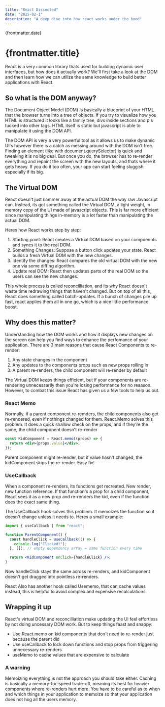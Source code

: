 ```yaml
---
title: "React Dissected"
date: "2025-02-1"
description: "A deep dive into how react works under the hood"
---
```



{frontmatter.date}

# {frontmatter.title}

React is a very common library thats used for building dynamic user interfaces, but how does it actually work? We'll first take a look at the DOM and then learn how we can utilize the same knowledge to build better applications with React.

## So what is the DOM anyway?

The Document Object Model (DOM) is basically a blueprint of your HTML that the browser turns into a tree of objects. If you try to visualize how you HTML is structured it looks like a family tree, divs inside sections and p's tucked into other tags. HTML itself is static but javascript is able to manipulate it using the DOM API.

The DOM API is very a very powerful tool as it allows us to make dynamic UI's however there is a catch as messing around with the DOM isn't free. Finding an element (like with document.querySelector) is quick and tweaking it is no big deal. But once you do, the browser has to re-render everything and repaint the screen with the new layouts, and thats where it gets heavy. If you do it too often, your app can start feeling sluggish especially if its big.

## The Virtual DOM

React doesn't just hammer away at the actual DOM the way raw Javascript can. Instead, its got something called the Virtual DOM, a light weight, in memory copy of the UI made of javascript objects. This is far more efficient since manipulating things in-memory is a lot faster than manipulating the actual DOM.

Heres how React works step by step:

1. Starting point: React creates a Virtual DOM based on your compoennts and syncs it to the real DOM.
2. Something Changes: Suppose a button click updates your state. React builds a fresh Virtual DOM with the new changes.
3. Identify the changes: React compares the old virtual DOM with the new one via some diffing algorithm.
4. Update real DOM: React then updates parts of the real DOM so the users can see the new changes.

This whole process is called reconcilliation, and its why React doesn't waste time redrawing things that haven't changed. But on top of all this, React does something called batch-updates. If a bunch of changes pile up fast, react applies them all in one go, which is a nice little performance boost.

## Why does this matter?

Understanding how the DOM works and how it displays new changes on the screen can help you find ways to enhance the perfomance of your application.
There are 3 main reasons that cause React Components to re-render:

1. Any state changes in the component
2. Any updates to the components props such as new props rolling in
3. A parent re-renders, the child component will re-render by default

The Virtual DOM keeps things efficient, but if your components are re-rendering unnecessarily then you're losing performance for no reaason. However, to combat this issue React has given us a few tools to help us out.

### React Memo

Normally, if a parent component re-remders, the child components also get re-rendered, even if nothings changed for them. React.Memo solves this problem. It does a quick shallow check on the props, and if they're the same, the child component doesn't re-render

```jsx
const KidComponent = React.memo((props) => {
  return <div>{props.value}</div>;
});
```

Parent component might re-render, but if value hasn't changed, the kidComponent skips the re-render. Easy fix!

### UseCallback

When a component re-renders, its functions get recreated. New render, new function reference. If that function's a prop for a child component, React sees it as a new prop and re-renders the kid, even if the function does the exact same thing.

The UseCallback hook solves this problem. It memoizes the function so it doesn't change unless it needs to. Heres a small example:

```jsx
import { useCallback } from "react";

function ParentComponent() {
  const handleClick = useCallback(() => {
    console.log("Clicked!");
  }, []); // empty dependency array = same function every time

  return <KidComponent onClick={handleClick} />;
}
```

Now handleClick stays the same across re-renders, and kidComponent doesn't get dragged into pointless re-renders.

React Also has another hook called Usememo, that can cache values instead, this is helpful to avoid complex and expensive recalculations.

## Wrapping it up

React's virtual DOM and reconcilliation make updating the UI feel effortless by not doing uncessary DOM work. But to keep things faast and snappy:

- Use React.memo on kid components that don't need to re-render just because the parent did
- Use useCallback to lock down functions and stop props from triggering unnecessary re-renders
- useMemo to cache values that are expensive to calculate

### A warning

Memoizing everything is not the approach you should take either. Caching is basically a memory-for-speed trade-off, meaning its best for heavier components where re-renders hurt more. You have to be careful as to when and which things in your application to memoize so that your application does not hog all the users memory.
